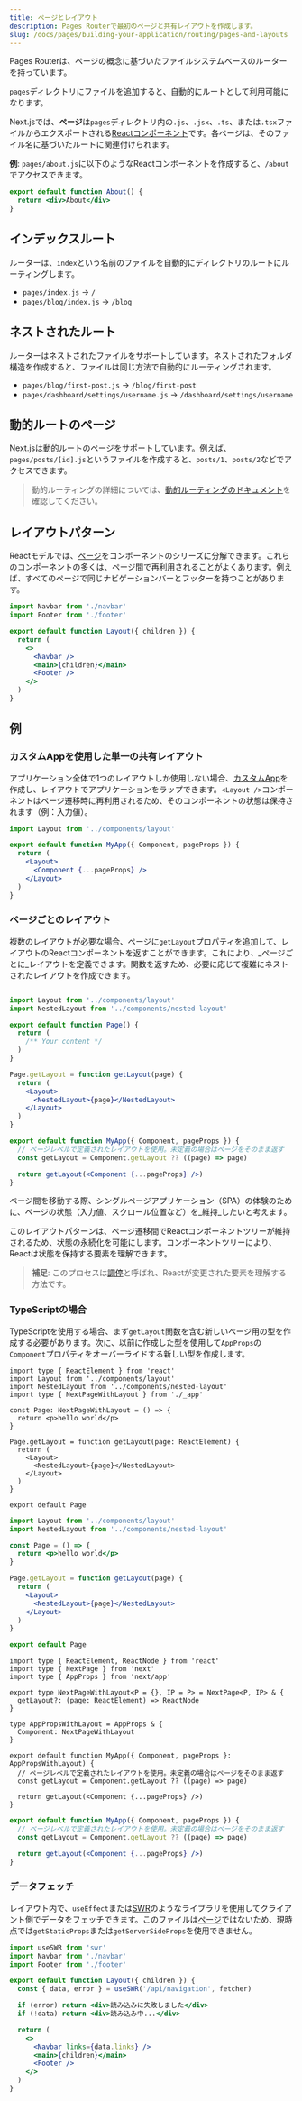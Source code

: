 ```yaml
---
title: ページとレイアウト
description: Pages Routerで最初のページと共有レイアウトを作成します。
slug: /docs/pages/building-your-application/routing/pages-and-layouts
---
```


Pages Routerは、ページの概念に基づいたファイルシステムベースのルーターを持っています。

`pages`ディレクトリにファイルを追加すると、自動的にルートとして利用可能になります。

Next.jsでは、**ページ**は`pages`ディレクトリ内の`.js`、`.jsx`、`.ts`、または`.tsx`ファイルからエクスポートされる[Reactコンポーネント](https://react.dev/learn/your-first-component)です。各ページは、そのファイル名に基づいたルートに関連付けられます。

**例**: `pages/about.js`に以下のようなReactコンポーネントを作成すると、`/about`でアクセスできます。

```jsx
export default function About() {
  return <div>About</div>
}
```

## インデックスルート

ルーターは、`index`という名前のファイルを自動的にディレクトリのルートにルーティングします。

- `pages/index.js` → `/`
- `pages/blog/index.js` → `/blog`

## ネストされたルート

ルーターはネストされたファイルをサポートしています。ネストされたフォルダ構造を作成すると、ファイルは同じ方法で自動的にルーティングされます。

- `pages/blog/first-post.js` → `/blog/first-post`
- `pages/dashboard/settings/username.js` → `/dashboard/settings/username`

## 動的ルートのページ

Next.jsは動的ルートのページをサポートしています。例えば、`pages/posts/[id].js`というファイルを作成すると、`posts/1`、`posts/2`などでアクセスできます。

> 動的ルーティングの詳細については、[動的ルーティングのドキュメント](/docs/pages/building-your-application/routing/dynamic-routes)を確認してください。

## レイアウトパターン

Reactモデルでは、[ページ](/docs/pages/building-your-application/routing/pages-and-layouts)をコンポーネントのシリーズに分解できます。これらのコンポーネントの多くは、ページ間で再利用されることがよくあります。例えば、すべてのページで同じナビゲーションバーとフッターを持つことがあります。

```jsx filename="components/layout.js"
import Navbar from './navbar'
import Footer from './footer'

export default function Layout({ children }) {
  return (
    <>
      <Navbar />
      <main>{children}</main>
      <Footer />
    </>
  )
}
```

## 例

### カスタムAppを使用した単一の共有レイアウト

アプリケーション全体で1つのレイアウトしか使用しない場合、[カスタムApp](/docs/pages/building-your-application/routing/custom-app)を作成し、レイアウトでアプリケーションをラップできます。`<Layout />`コンポーネントはページ遷移時に再利用されるため、そのコンポーネントの状態は保持されます（例：入力値）。

```jsx filename="pages/_app.js"
import Layout from '../components/layout'

export default function MyApp({ Component, pageProps }) {
  return (
    <Layout>
      <Component {...pageProps} />
    </Layout>
  )
}
```

### ページごとのレイアウト

複数のレイアウトが必要な場合、ページに`getLayout`プロパティを追加して、レイアウトのReactコンポーネントを返すことができます。これにより、_ページごとに_レイアウトを定義できます。関数を返すため、必要に応じて複雑にネストされたレイアウトを作成できます。

```jsx filename="pages/index.js"

import Layout from '../components/layout'
import NestedLayout from '../components/nested-layout'

export default function Page() {
  return (
    /** Your content */
  )
}

Page.getLayout = function getLayout(page) {
  return (
    <Layout>
      <NestedLayout>{page}</NestedLayout>
    </Layout>
  )
}
```

```jsx filename="pages/_app.js"
export default function MyApp({ Component, pageProps }) {
  // ページレベルで定義されたレイアウトを使用。未定義の場合はページをそのまま返す
  const getLayout = Component.getLayout ?? ((page) => page)

  return getLayout(<Component {...pageProps} />)
}
```

ページ間を移動する際、シングルページアプリケーション（SPA）の体験のために、ページの状態（入力値、スクロール位置など）を_維持_したいと考えます。

このレイアウトパターンは、ページ遷移間でReactコンポーネントツリーが維持されるため、状態の永続化を可能にします。コンポーネントツリーにより、Reactは状態を保持する要素を理解できます。

> **補足**: このプロセスは[調停](https://react.dev/learn/preserving-and-resetting-state)と呼ばれ、Reactが変更された要素を理解する方法です。

### TypeScriptの場合

TypeScriptを使用する場合、まず`getLayout`関数を含む新しいページ用の型を作成する必要があります。次に、以前に作成した型を使用して`AppProps`の`Component`プロパティをオーバーライドする新しい型を作成します。

```tsx filename="pages/index.tsx" switcher
import type { ReactElement } from 'react'
import Layout from '../components/layout'
import NestedLayout from '../components/nested-layout'
import type { NextPageWithLayout } from './_app'

const Page: NextPageWithLayout = () => {
  return <p>hello world</p>
}

Page.getLayout = function getLayout(page: ReactElement) {
  return (
    <Layout>
      <NestedLayout>{page}</NestedLayout>
    </Layout>
  )
}

export default Page
```

```jsx filename="pages/index.js" switcher
import Layout from '../components/layout'
import NestedLayout from '../components/nested-layout'

const Page = () => {
  return <p>hello world</p>
}

Page.getLayout = function getLayout(page) {
  return (
    <Layout>
      <NestedLayout>{page}</NestedLayout>
    </Layout>
  )
}

export default Page
```

```tsx filename="pages/_app.tsx" switcher
import type { ReactElement, ReactNode } from 'react'
import type { NextPage } from 'next'
import type { AppProps } from 'next/app'

export type NextPageWithLayout<P = {}, IP = P> = NextPage<P, IP> & {
  getLayout?: (page: ReactElement) => ReactNode
}

type AppPropsWithLayout = AppProps & {
  Component: NextPageWithLayout
}

export default function MyApp({ Component, pageProps }: AppPropsWithLayout) {
  // ページレベルで定義されたレイアウトを使用。未定義の場合はページをそのまま返す
  const getLayout = Component.getLayout ?? ((page) => page)

  return getLayout(<Component {...pageProps} />)
}
```

```jsx filename="pages/_app.js" switcher
export default function MyApp({ Component, pageProps }) {
  // ページレベルで定義されたレイアウトを使用。未定義の場合はページをそのまま返す
  const getLayout = Component.getLayout ?? ((page) => page)

  return getLayout(<Component {...pageProps} />)
}
```

### データフェッチ

レイアウト内で、`useEffect`または[SWR](https://swr.vercel.app/)のようなライブラリを使用してクライアント側でデータをフェッチできます。このファイルは[ページ](/docs/pages/building-your-application/routing/pages-and-layouts)ではないため、現時点では`getStaticProps`または`getServerSideProps`を使用できません。

```jsx filename="components/layout.js"
import useSWR from 'swr'
import Navbar from './navbar'
import Footer from './footer'

export default function Layout({ children }) {
  const { data, error } = useSWR('/api/navigation', fetcher)

  if (error) return <div>読み込みに失敗しました</div>
  if (!data) return <div>読み込み中...</div>

  return (
    <>
      <Navbar links={data.links} />
      <main>{children}</main>
      <Footer />
    </>
  )
}
```
